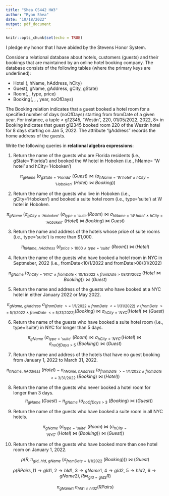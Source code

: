 ```yaml
---
title: "Shea CS442 HW3"
author: "Ryan Shea"
date: "10/18/2022"
output: pdf_document
---
```


```r
knitr::opts_chunk$set(echo = TRUE)
```

I pledge my honor that I have abided by the Stevens Honor System.

\newpage

Consider a relational database about hotels, customers (guests) and their bookings that are maintained by an online hotel booking company. The database consists of the following tables (where the primary keys are underlined): 

 - Hotel (\underline{hId}, hName, hAddress, hCity) 
 - Guest(\underline{gId}, gName, gAddress, gCity, gState) 
 - Room(\underline{hId}, \underline{roomN}, type, price) 
 - Booking(\underline{gId}, \underline{hId}, \underline{roomN}, \underline{fromDate} year, noOfDays)

The Booking relation indicates that a guest booked a hotel room for a specified number of days (noOfDays) starting from fromDate of a given year. For instance, a tuple < g12345, “Westin”, 220, 01/05/2022, 2022, 8> in Booking indicates that guest g12345 booked room 220 of the Westin hotel for 8 days starting on Jan 5, 2022. The attribute "gAddress" records the home address of the guests. 

 Write the following queries in __relational algebra expressions__:

1. Return the name of the guests who are Florida residents (i.e., gState=’Florida’) and booked the W hotel in Hoboken (i.e., hName= ‘W hotel’ and hCity=’Hoboken’)

$$ \pi_{gName}\ (\sigma_{gState = 'Florida'}\ (Guest) \Join (\sigma_{hName='W\ hotel'\ \wedge\  hCity='Hoboken'}\ (Hotel) \Join Booking)) $$


2. Return the name of the guests who live in Hoboken (i.e., gCity=’Hoboken’) and booked a suite hotel room (i.e., type=’suite’) at W hotel in Hoboken.

$$ \pi_{gName}\ (\sigma_{gCity=’Hoboken’}\ (\sigma_{type=’suite’}(Room) \Join \sigma_{hName='W\ hotel'\ \wedge\  hCity='Hoboken'}\ (Hotel)\  \Join\ Booking )\ \Join\ Guest) $$

3. Return the name and address of the hotels whose price of suite rooms (i.e., type=’suite’) is more than \$1,000.

$$ \pi_{hName,\ hAddress}\ (\sigma_{price>1000\ \wedge\ type='suite'}\ (Room))\ \Join\ (Hotel) $$ 

4. Return the name of the guests who have booked a hotel room in NYC in Septmeber, 2022 (i.e., fromDate<10/1/2022 and fromDate>08/31/2022)

$$ \pi_{gName}\ (\sigma_{hCity='NYC'\ \wedge\ fromDate\ <\ 10/1/2022\ \wedge\ fromDate\ >\ 08/31/2022}\ (Hotel \Join Booking)) \Join (Guest)$$

5. Return the name and address of the guests who have booked at a NYC hotel in either January 2022 or May 2022.

$$ \pi_{gName,\ gAddress}\ \sigma_{(fromDate\ >=\ 1/1/2022\ \wedge\ fromDate\ <=\ 1/31/2022)\ \vee\ (fromDate\ >=\ 5/1/2022\ \wedge\ fromDate\ <=\ 5/31/2022)}(Booking)\ \Join\ \sigma_{hCity='NYC}(Hotel)\Join(Guest) $$

6. Return the name of the guests who have booked a suite hotel room (i.e., type=’suite’) in NYC for longer than 5 days.

$$ \pi_{gName}\ (\sigma_{type='suite'}\ (Room) \Join \sigma_{hCity='NYC'} (Hotel)\Join      \sigma_{noOfDays\ >\ 5}\ (Booking)     )\Join (Guest) $$ 

7. Return the name and address of the hotels that have no guest booking from January 1, 2022 to March 31, 2022.

$$
\pi_{hName,\ hAddress}\ (Hotel)  - \pi_{hName,\ hAddress}\ (\sigma_{fromDate\ >=\ 1/1/2022\ \wedge\ fromDate\ <=\ 3/31/2022}\ (Booking)\ \Join\ (Hotel))
$$


8. Return the name of the guests who never booked a hotel room for longer than 3 days.
$$
\pi_{gName}\ (Guest) - \pi_{gName}\ (\sigma_{noOfDays\ >\ 3}\ (Booking)\ \Join\ (Guest))
$$

9. Return the name of the guests who have booked a suite room in all NYC hotels.

$$
\pi_{gName}\ (\sigma_{type='suite'}\ (Room)\ \Join\ (\sigma_{hCity='NYC'}\ (Hotel)\ \Join\ (Booking))\ \Join\ (Guest))
$$

10. Return the name of the guests who have booked more than one hotel room on January 1, 2022.

$$
\rho(R, \pi_{gId,\ hId,\ gName}\ (\sigma_{fromDate=1/1/2022}\ (Booking)))\ \Join\ (Guest)
$$

$$
\rho(RPairs, (1 \rightarrow gId1,\ 2 \rightarrow hId1,\ 3 \rightarrow gName1,\ 4 \rightarrow gId2,\ 5 \rightarrow hId2,\ 6 \rightarrow gName2),R \Join_{gId=gId2}R)
$$

$$ \pi_{gName1}\ \sigma_{hId1 \neq hId2}(RPairs) $$